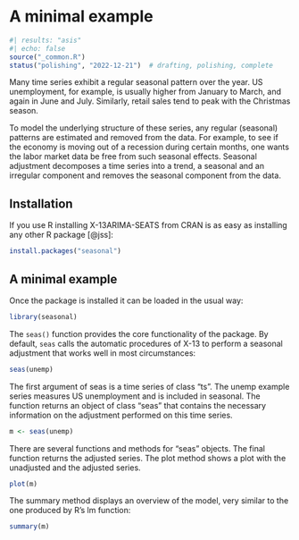 # A minimal example

```r
#| results: "asis"
#| echo: false
source("_common.R")
status("polishing", "2022-12-21")  # drafting, polishing, complete
```

<!--
- What is Seasonal Adjustment?
- What is X-13ARIMA-SEATS (X13)?
- Who uses X13?
- Available alternatives in and outside of R (some topics are covered in chapter VI)
- Case Study: A use cases outside of official statistics: seasonal adjustment of business data
 -->

Many time series exhibit a regular seasonal pattern over the year.
US unemployment, for example, is usually higher from January to March, and again in June and July.
Similarly, retail sales tend to peak with the Christmas season.

To model the underlying structure of these series, any regular (seasonal) patterns are estimated and removed from the data.
For example, to see if the economy is moving out of a recession during certain months, one wants the labor market data be free from such seasonal effects.
Seasonal adjustment decomposes a time series into a trend, a seasonal and an irregular component and removes the seasonal component from the data.

## Installation

If you use R installing X-13ARIMA-SEATS from CRAN is as easy as installing any other R package [@jss]:

``` r
install.packages("seasonal")
```

## A minimal example

Once the package is installed it can be loaded in the usual way:

```r
library(seasonal)
```

The `seas()` function provides the core functionality of the package.
By default, `seas` calls the automatic procedures of X-13 to perform a seasonal adjustment that works well in most circumstances:

```r
seas(unemp)
```

The first argument of seas is a time series of class "ts".
The unemp example series measures US unemployment and is included in seasonal.
The function returns an object of class "seas" that contains the necessary information on the adjustment performed on this time series.

```r
m <- seas(unemp)
```

There are several functions and methods for "seas" objects.
The final function returns the adjusted series.
The plot method shows a plot with the unadjusted and the adjusted series.

```r
plot(m)
```

The summary method displays an overview of the model, very similar to the one produced by R's lm function:

```r
summary(m)
```
